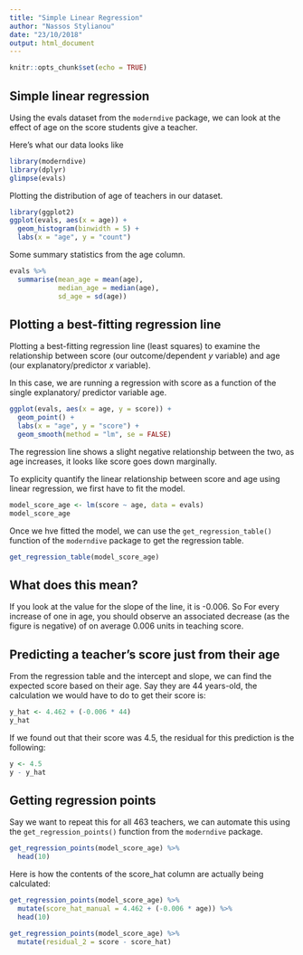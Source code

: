 ```yaml
---
title: "Simple Linear Regression"
author: "Nassos Stylianou"
date: "23/10/2018"
output: html_document
---
```


```r
knitr::opts_chunk$set(echo = TRUE)
```

## Simple linear regression

Using the evals dataset from the `moderndive` package, we can look at the effect of age on the score students give a teacher.

Here's what our data looks like

```r
library(moderndive)
library(dplyr)
glimpse(evals)

```


Plotting the distribution of age of teachers in our dataset.

```r
library(ggplot2)
ggplot(evals, aes(x = age)) +
  geom_histogram(binwidth = 5) +
  labs(x = "age", y = "count")
```

Some summary statistics from the age column.

```r
evals %>%
  summarise(mean_age = mean(age),
            median_age = median(age),
            sd_age = sd(age))
```

## Plotting a best-fitting regression line

Plotting a best-fitting regression line (least squares) to examine the relationship between score (our outcome/dependent $y$ variable) and age (our explanatory/predictor $x$ variable).

In this case, we are running a regression with score as a function of the single explanatory/ predictor variable age.

```r
ggplot(evals, aes(x = age, y = score)) +
  geom_point() +
  labs(x = "age", y = "score") +
  geom_smooth(method = "lm", se = FALSE)
```
The regression line shows a slight negative relationship between the two, as age increases, it looks like score goes down marginally. 

To  explicity quantify the linear relationship between score and age using linear regression, we first have to fit the model. 

```r
model_score_age <- lm(score ~ age, data = evals)
model_score_age
```
Once we hve fitted the model, we can use the `get_regression_table()` function of the `moderndive` package to get the regression table.

```r
get_regression_table(model_score_age)
```


## What does this mean?

If you look at the value for the slope of the line, it is -0.006. So For every increase of one in age, you should observe an associated decrease (as the figure is negative) of on average 0.006 units in teaching score.

## Predicting a teacher's score just from their age

From the regression table and the intercept and slope, we can find the expected score based on their age. Say they are 44 years-old, the calculation we would have to do to get their score is:
``` r
y_hat <- 4.462 + (-0.006 * 44)
y_hat
```
If we found out that their score was 4.5, the residual for this prediction is the following:
```r
y <- 4.5
y - y_hat
```

## Getting regression points
Say we want to repeat this for all 463 teachers, we can automate this using the `get_regression_points()` function from the `moderndive` package.

```r
get_regression_points(model_score_age) %>%
  head(10)

```

Here is how the contents of the score_hat column are actually being calculated:

```r
get_regression_points(model_score_age) %>% 
  mutate(score_hat_manual = 4.462 + (-0.006 * age)) %>%
  head(10)

get_regression_points(model_score_age) %>% 
  mutate(residual_2 = score - score_hat)
```

